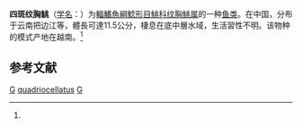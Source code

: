{{Speciesbox 
| genus = Glyptothorax
| species = quadriocellatus
| status = DD
| status_system = IUCN3.1
| authority = (Mai, 1978)<ref name='id6649'>{{cite web| url =http://www.bioinfo.cn/db05/BjdwSpecies.php?action=view&id=6649| title =四斑纹胸鮡| work =《中国动物物种编目数据库》| publisher =中国科学院微生物研究所| author =中国科学院动物研究所| accessdate =2009-04-11| deadurl =yes| archiveurl =https://web.archive.org/web/20160305002047/http://www.bioinfo.cn/db05/BjdwSpecies.php?action=view&id=6649| archivedate =2016-03-05}}</ref>
| synonyms = *''Glyptosternon quadriocellatum'', Mai, 1978
*''Glyptosternon minutum'', Mai, 1978
}}

'''四斑纹胸鮡'''（[[学名|学名]]：{{lang|la|''Glyptothorax quadriocellatus''}}）为[[輻鰭魚綱|輻鰭魚綱]][[鯰形目|鯰形目]][[鮡科|鮡科]][[纹胸鮡属|纹胸鮡属]]的一种[[鱼类|鱼类]]。在中国，分布于云南把边江等，體長可達11.5公分，棲息在底中層水域，生活習性不明。该物种的模式产地在越南。<ref name='id6649'/>

== 参考文献 ==
{{reflist}}

{{Taxonbar|from=Q3762811}}

[[Category:IUCN红色名录数据缺乏物种|G]]
[[Category:纹胸鮡属|quadriocellatus]]
[[Category:1978年描述的鱼类|G]]